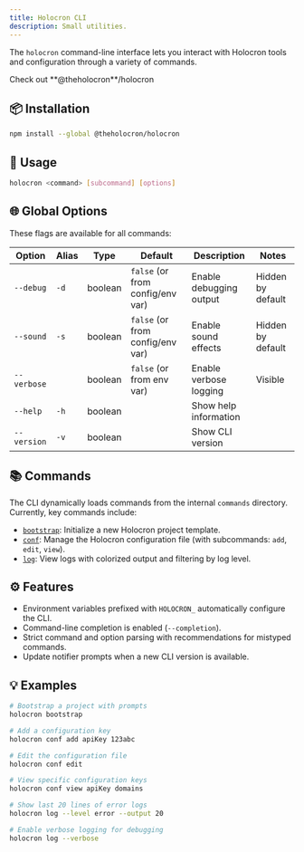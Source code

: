 ```yaml
---
title: Holocron CLI
description: Small utilities.
---
```



The `holocron` command-line interface lets you interact with Holocron tools and configuration through a variety of commands.

<LinkButton href="https://github.com/theholocron/holocron" icon="github" iconPlacement="start" variant="minimal">
	Check out **@theholocron**/holocron
</LinkButton>

## 📦 Installation

```bash
npm install --global @theholocron/holocron
```

## 🧪 Usage

```bash
holocron <command> [subcommand] [options]
```

## 🌐 Global Options

These flags are available for all commands:

| Option      | Alias | Type    | Default                          | Description             | Notes             |
| ----------- | ----- | ------- | -------------------------------- | ----------------------- | ----------------- |
| `--debug`   | `-d`  | boolean | `false` (or from config/env var) | Enable debugging output | Hidden by default |
| `--sound`   | `-s`  | boolean | `false` (or from config/env var) | Enable sound effects    | Hidden by default |
| `--verbose` |       | boolean | `false` (or from env var)        | Enable verbose logging  | Visible           |
| `--help`    | `-h`  | boolean |                                  | Show help information   |                   |
| `--version` | `-v`  | boolean |                                  | Show CLI version        |                   |

## 📚 Commands

The CLI dynamically loads commands from the internal `commands` directory. Currently, key commands include:

-   [`bootstrap`](./bootstrap): Initialize a new Holocron project template.
-   [`conf`](./conf): Manage the Holocron configuration file (with subcommands: `add`, `edit`, `view`).
-   [`log`](./log): View logs with colorized output and filtering by log level.

## ⚙️ Features

-   Environment variables prefixed with `HOLOCRON_` automatically configure the CLI.
-   Command-line completion is enabled (`--completion`).
-   Strict command and option parsing with recommendations for mistyped commands.
-   Update notifier prompts when a new CLI version is available.

## 💡 Examples

```bash
# Bootstrap a project with prompts
holocron bootstrap

# Add a configuration key
holocron conf add apiKey 123abc

# Edit the configuration file
holocron conf edit

# View specific configuration keys
holocron conf view apiKey domains

# Show last 20 lines of error logs
holocron log --level error --output 20

# Enable verbose logging for debugging
holocron log --verbose
```
